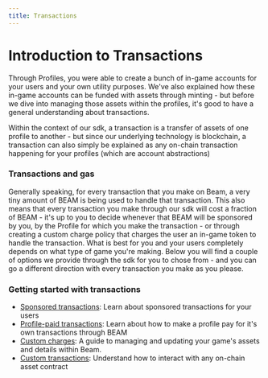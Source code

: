 ```yaml
---
title: Transactions
---
```


# Introduction to Transactions

Through Profiles, you were able to create a bunch of in-game accounts for your users and your own utility purposes. We've also explained how these in-game accounts can be funded with assets through minting - but before we dive into managing those assets within the profiles, it's good to have a general understanding about transactions.

Within the context of our sdk, a transaction is a transfer of assets of one profile to another - but since our underlying technology is blockchain, a transaction can also simply be explained as any on-chain transaction happening for your profiles (which are account abstractions)

### Transactions and gas

Generally speaking, for every transaction that you make on Beam, a very tiny amount of BEAM is being used to handle that transaction. This also means that every transaction you make through our sdk will cost a fraction of BEAM - it's up to you to decide whenever that BEAM will be sponsored by you, by the Profile for which you make the transaction - or through creating a custom charge policy that charges the user an in-game token to handle the transaction. What is best for you and your users completely depends on what type of game you're making. Below you will find a couple of options we provide through the sdk for you to chose from - and you can go a different direction with every transaction you make as you please.

### Getting started with transactions

- [Sponsored transactions](/service/transactions/sponsored-transactions): Learn about sponsored transactions for your users
- [Profile-paid transactions](/service/transactions/profile-paid-transactions): Learn about how to make a profile pay for it's own transactions through BEAM
- [Custom charges](/service/transactions/custom-charges): A guide to managing and updating your game's assets and details within Beam.
- [Custom transactions](/service/transactions/custom-transactions): Understand how to interact with any on-chain asset contract

